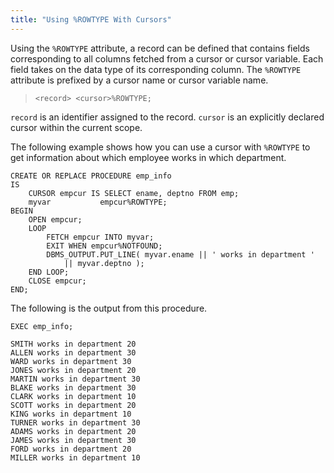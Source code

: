 ```yaml
---
title: "Using %ROWTYPE With Cursors"
---
```


Using the `%ROWTYPE` attribute, a record can be defined that contains fields corresponding to all columns fetched from a cursor or cursor variable. Each field takes on the data type of its corresponding column. The `%ROWTYPE` attribute is prefixed by a cursor name or cursor variable name.

> `<record> <cursor>%ROWTYPE;`

`record` is an identifier assigned to the record. `cursor` is an explicitly declared cursor within the current scope.

The following example shows how you can use a cursor with `%ROWTYPE` to get information about which employee works in which department.

``` text
CREATE OR REPLACE PROCEDURE emp_info
IS
    CURSOR empcur IS SELECT ename, deptno FROM emp;
    myvar           empcur%ROWTYPE;
BEGIN
    OPEN empcur;
    LOOP
        FETCH empcur INTO myvar;
        EXIT WHEN empcur%NOTFOUND;
        DBMS_OUTPUT.PUT_LINE( myvar.ename || ' works in department '
            || myvar.deptno );
    END LOOP;
    CLOSE empcur;
END;
```

The following is the output from this procedure.

``` text
EXEC emp_info;

SMITH works in department 20
ALLEN works in department 30
WARD works in department 30
JONES works in department 20
MARTIN works in department 30
BLAKE works in department 30
CLARK works in department 10
SCOTT works in department 20
KING works in department 10
TURNER works in department 30
ADAMS works in department 20
JAMES works in department 30
FORD works in department 20
MILLER works in department 10
```
